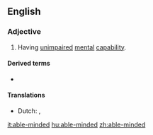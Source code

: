 ==English==

===Adjective===
{{en-adj|head=[[able]]-[[minded]]}}

# Having [[unimpaired]] [[mental]] [[capability]].

====Derived terms====
{{der-top}}
* {{l|en|able-mindedness}}
{{der-mid}}
{{der-bottom}}

====Translations====
{{trans-top|unimpaired mental capability}}
* Dutch: {{t|nl|goed bij zijn verstand}}, {{t+|nl|verstandig}}
{{trans-bottom}}

[[it:able-minded]]
[[hu:able-minded]]
[[zh:able-minded]]